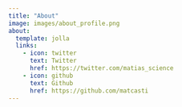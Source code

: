 ```yaml
---
title: "About"
image: images/about_profile.png
about:
  template: jolla 
  links:
    - icon: twitter
      text: Twitter
      href: https://twitter.com/matias_science
    - icon: github
      text: Github
      href: https://github.com/matcasti
---
```



